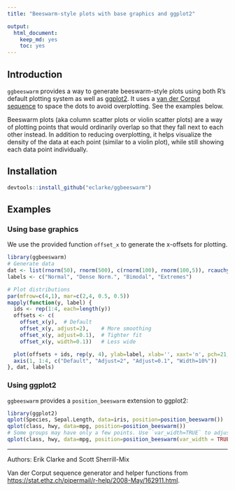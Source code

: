 ```yaml
---
title: "Beeswarm-style plots with base graphics and ggplot2"

output: 
  html_document: 
    keep_md: yes
    toc: yes
---
```


## Introduction

`ggbeeswarm` provides a way to generate beeswarm-style plots using both R's default plotting system as well as [ggplot2](http://ggplot2.org). It uses a [van der Corput sequence](http://en.wikipedia.org/wiki/Van_der_Corput_sequence) to space the dots to avoid overplotting. See the examples below.

Beeswarm plots (aka column scatter plots or violin scatter plots) are a way of plotting points that would ordinarily overlap so that they fall next to each other instead. In addition to reducing overplotting, it helps visualize the density of the data at each point (similar to a violin plot), while still showing each data point individually.

## Installation

```r
devtools::install_github("eclarke/ggbeeswarm")
```

## Examples

### Using base graphics

We use the provided function `offset_x` to generate the x-offsets for plotting.
```r
library(ggbeeswarm)
# Generate data
dat <- list(rnorm(50), rnorm(500), c(rnorm(100), rnorm(100,5)), rcauchy(100))
labels <- c("Normal", "Dense Norm.", "Bimodal", "Extremes")

# Plot distributions
par(mfrow=c(4,1), mar=c(2,4, 0.5, 0.5))
mapply(function(y, label) {
  ids <- rep(1:4, each=length(y))
  offsets <- c(
    offset_x(y),  # Default
    offset_x(y, adjust=2),    # More smoothing
    offset_x(y, adjust=0.1),  # Tighter fit
    offset_x(y, width=0.1))   # Less wide

  plot(offsets + ids, rep(y, 4), ylab=label, xlab='', xaxt='n', pch=21, las=1)
  axis(1, 1:4, c("Default", "Adjust=2", "Adjust=0.1", "Width=10%"))
}, dat, labels)
```

### Using ggplot2

`ggbeeswarm` provides a `position_beeswarm` extension to ggplot2:
```r
library(ggplot2)
qplot(Species, Sepal.Length, data=iris, position=position_beeswarm())
qplot(class, hwy, data=mpg, position=position_beeswarm())
# Some groups may have only a few points. Use `var_width=TRUE` to adjust width dynamically.
qplot(class, hwy, data=mpg, position=position_beeswarm(var_width = TRUE))

```

------
Authors: Erik Clarke and Scott Sherrill-Mix

Van der Corput sequence generator and helper functions from [https://stat.ethz.ch/pipermail/r-help/2008-May/162911.html](https://stat.ethz.ch/pipermail/r-help/2008-May/162911.html).
